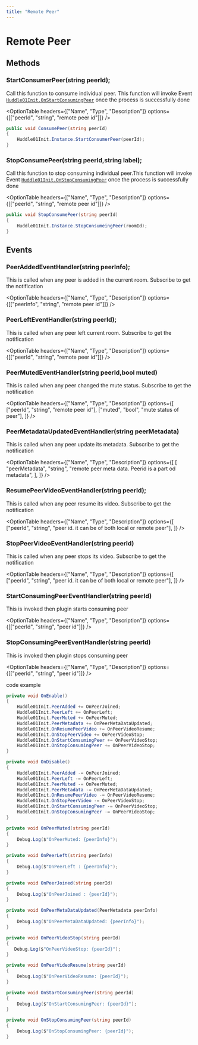 ---
title: "Remote Peer"
---


# Remote Peer

## Methods

### StartConsumerPeer(string peerId);

Call this function to consume individual peer. This function will invoke Event [`Huddle01Init.OnStartConsumingPeer`](/UnityWebglPlugin/methods/remotePeer#startconsumingpeereventhandlerstring-peerid) once the process is successfully done

<OptionTable
  headers={["Name", "Type", "Description"]}
  options={[["peerId", "string", "remote peer id"]]}
/>

```csharp filename=".csharp"
public void ConsumePeer(string peerId)
{
    Huddle01Init.Instance.StartConsumerPeer(peerId);
}
```

### StopConsumePeer(string peerId,string label);

Call this function to stop consuming individual peer.This function will invoke Event [`Huddle01Init.OnStopConsumingPeer`](/UnityWebglPlugin/methods/remotePeer#stopconsumingpeereventhandlerstring-peerid) once the process is successfully done

<OptionTable
  headers={["Name", "Type", "Description"]}
  options={[["peerId", "string", "remote peer id"]]}
/>

```csharp filename=".csharp"
public void StopConsumePeer(string peerId)
{
    Huddle01Init.Instance.StopConsumeingPeer(roomId);
}
```

## Events

### PeerAddedEventHandler(string peerInfo);

This is called when any peer is added in the current room. Subscribe to get the notification

<OptionTable
  headers={["Name", "Type", "Description"]}
  options={[["peerInfo", "string", "remote peer id"]]}
/>

### PeerLeftEventHandler(string peerId);

This is called when any peer left current room. Subscribe to get the notification

<OptionTable
  headers={["Name", "Type", "Description"]}
  options={[["peerId", "string", "remote peer id"]]}
/>

### PeerMutedEventHandler(string peerId,bool muted)

This is called when any peer changed the mute status. Subscribe to get the notification

<OptionTable
  headers={["Name", "Type", "Description"]}
  options={[
    ["peerId", "string", "remote peer id"],
    ["muted", "bool", "mute status of peer"],
  ]}
/>

### PeerMetadataUpdatedEventHandler(string peerMetadata)

This is called when any peer update its metadata. Subscribe to get the notification

<OptionTable
  headers={["Name", "Type", "Description"]}
  options={[
    [
      "peerMetadata",
      "string",
      "remote peer meta data. Peerid is a part od metadata",
    ],
  ]}
/>

### ResumePeerVideoEventHandler(string peerId);

This is called when any peer resume its video. Subscribe to get the notification

<OptionTable
  headers={["Name", "Type", "Description"]}
  options={[
    ["peerId", "string", "peer id. it can be of both local or remote peer"],
  ]}
/>

### StopPeerVideoEventHandler(string peerId)

This is called when any peer stops its video. Subscribe to get the notification

<OptionTable
  headers={["Name", "Type", "Description"]}
  options={[
    ["peerId", "string", "peer id. it can be of both local or remote peer"],
  ]}
/>

### StartConsumingPeerEventHandler(string peerId)

This is invoked then plugin starts consuming peer

<OptionTable
  headers={["Name", "Type", "Description"]}
  options={[["peerId", "string", "peer id"]]}
/>
### StopConsumingPeerEventHandler(string peerId)

This is invoked then plugin stops consuming peer

<OptionTable
  headers={["Name", "Type", "Description"]}
  options={[["peerId", "string", "peer id"]]}
/>

code example

```csharp filename=".csharp"
private void OnEnable()
{
    Huddle01Init.PeerAdded += OnPeerJoined;
    Huddle01Init.PeerLeft += OnPeerLeft;
    Huddle01Init.PeerMuted += OnPeerMuted;
    Huddle01Init.PeerMetadata += OnPeerMetaDataUpdated;
    Huddle01Init.OnResumePeerVideo += OnPeerVideoResume;
    Huddle01Init.OnStopPeerVideo += OnPeerVideoStop;
    Huddle01Init.OnStartConsumingPeer += OnPeerVideoStop;
    Huddle01Init.OnStopConsumingPeer += OnPeerVideoStop;
}

private void OnDisable()
{
    Huddle01Init.PeerAdded -= OnPeerJoined;
    Huddle01Init.PeerLeft -= OnPeerLeft;
    Huddle01Init.PeerMuted -= OnPeerMuted;
    Huddle01Init.PeerMetadata -= OnPeerMetaDataUpdated;
    Huddle01Init.OnResumePeerVideo -= OnPeerVideoResume;
    Huddle01Init.OnStopPeerVideo -= OnPeerVideoStop;
    Huddle01Init.OnStartConsumingPeer -= OnPeerVideoStop;
    Huddle01Init.OnStopConsumingPeer -= OnPeerVideoStop;
}

private void OnPeerMuted(string peerId)
{
    Debug.Log($"OnPeerMuted: {peerInfo}");
}

private void OnPeerLeft(string peerInfo)
{
    Debug.Log($"OnPeerLeft : {peerInfo}");
}

private void OnPeerJoined(string peerId)
{
    Debug.Log($"OnPeerJoined : {peerId}");
}

private void OnPeerMetaDataUpdated(PeerMetadata peerInfo)
{
    Debug.Log($"OnPeerMetaDataUpdated: {peerInfo}");
}

private void OnPeerVideoStop(string peerId)
{
   Debug.Log($"OnPeerVideoStop: {peerId}");
}

private void OnPeerVideoResume(string peerId)
{
    Debug.Log($"OnPeerVideoResume: {peerId}");
}

private void OnStartConsumingPeer(string peerId)
{
    Debug.Log($"OnStartConsumingPeer: {peerId}");
}

private void OnStopConsumingPeer(string peerId)
{
    Debug.Log($"OnStopConsumingPeer: {peerId}");
}
```
